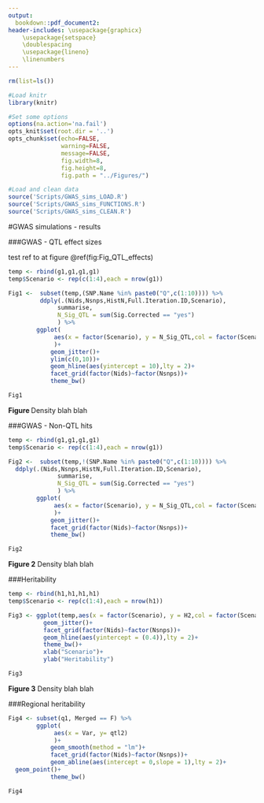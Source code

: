 ```yaml
---
output:
  bookdown::pdf_document2:
header-includes: \usepackage{graphicx}
    \usepackage{setspace}
    \doublespacing
    \usepackage{lineno}
    \linenumbers
---
```

```r

rm(list=ls())

#Load knitr 
library(knitr)

#Set some options
options(na.action='na.fail')
opts_knit$set(root.dir = '..')
opts_chunk$set(echo=FALSE,
               warning=FALSE,
               message=FALSE,
               fig.width=8,
               fig.height=8,
               fig.path = "../Figures/")

```

```r

#Load and clean data
source('Scripts/GWAS_sims_LOAD.R')
source('Scripts/GWAS_sims_FUNCTIONS.R')
source('Scripts/GWAS_sims_CLEAN.R')

```


#GWAS simulations - results


\pagebreak

###GWAS - QTL effect sizes

test ref to at figure \@ref(fig:Fig_QTL_effects)

```r

temp <- rbind(g1,g1,g1,g1)
temp$Scenario <- rep(c(1:4),each = nrow(g1))

Fig1 <-  subset(temp,(SNP.Name %in% paste0("Q",c(1:10)))) %>%
         ddply(.(Nids,Nsnps,HistN,Full.Iteration.ID,Scenario),
              summarise,
              N_Sig_QTL = sum(Sig.Corrected == "yes")
              ) %>%
        ggplot(
             aes(x = factor(Scenario), y = N_Sig_QTL,col = factor(Scenario))
             )+
            geom_jitter()+
            ylim(c(0,10))+
            geom_hline(aes(yintercept = 10),lty = 2)+
            facet_grid(factor(Nids)~factor(Nsnps))+
            theme_bw()

Fig1

```
**Figure ** Density blah blah

\pagebreak

###GWAS - Non-QTL hits

```r
temp <- rbind(g1,g1,g1,g1)
temp$Scenario <- rep(c(1:4),each = nrow(g1))

Fig2 <-  subset(temp,!(SNP.Name %in% paste0("Q",c(1:10)))) %>%
  ddply(.(Nids,Nsnps,HistN,Full.Iteration.ID,Scenario),
              summarise,
              N_Sig_QTL = sum(Sig.Corrected == "yes")
              ) %>%
        ggplot(
             aes(x = factor(Scenario), y = N_Sig_QTL,col = factor(Scenario))
             )+
            geom_jitter()+
            facet_grid(factor(Nids)~factor(Nsnps))+
            theme_bw()

Fig2

```
**Figure 2** Density blah blah

\pagebreak



###Heritability

```r

temp <- rbind(h1,h1,h1,h1)
temp$Scenario <- rep(c(1:4),each = nrow(h1))

Fig3 <- ggplot(temp,aes(x = factor(Scenario), y = H2,col = factor(Scenario)))+
          geom_jitter()+
          facet_grid(factor(Nids)~factor(Nsnps))+
          geom_hline(aes(yintercept = (0.4)),lty = 2)+
          theme_bw()+
          xlab("Scenario")+
          ylab("Heritability")

Fig3


```
**Figure 3** Density blah blah


###Regional heritability

```r

Fig4 <- subset(q1, Merged == F) %>%
        ggplot(
             aes(x = Var, y= qtl2)
             )+
            geom_smooth(method = "lm")+
            facet_grid(factor(Nids)~factor(Nsnps))+
            geom_abline(aes(intercept = 0,slope = 1),lty = 2)+
  geom_point()+
            theme_bw()

Fig4

```

